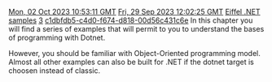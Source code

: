 [[Property:modification_date|Mon, 02 Oct 2023 10:53:11 GMT]]
[[Property:publication_date|Fri, 29 Sep 2023 12:02:25 GMT]]
[[Property:title|Eiffel .NET samples]]
[[Property:weight|3]]
[[Property:uuid|c1dbfdb5-c4d0-f674-d818-00d56c431c6e]]
In this chapter you will find a series of examples that will permit to you to understand the bases of programming with Dotnet.

However, you should be familiar with Object-Oriented programming model. Almost all other examples can also be built for .NET if the dotnet target is choosen instead of classic.

{{Caution|Those examples were initially built for Eiffel .NET framework and may not work with .NETCore (net6.0, net7.0, ...) }}

{{Recommended|Visit the GitHub organization [https://github.com/EiffelNETCore] for more '''.NETCore examples''' (Machine Learning, ASP.NETCore, ...) using EiffelStudio .NET. }}


